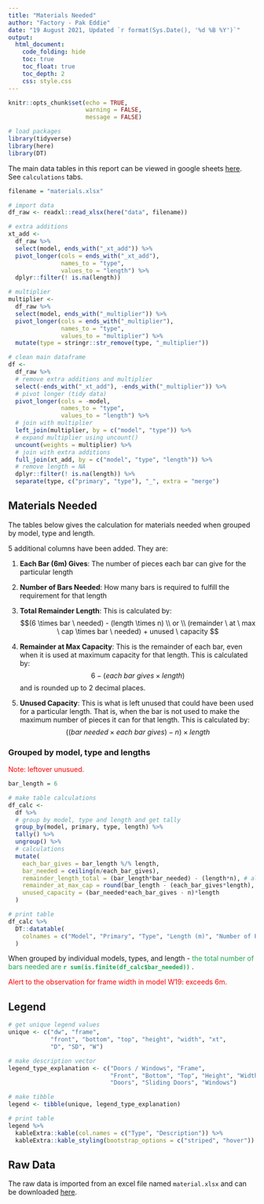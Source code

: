 ```yaml
---
title: "Materials Needed"
author: "Factory - Pak Eddie"
date: "19 August 2021, Updated `r format(Sys.Date(), '%d %B %Y')`"
output: 
  html_document:
    code_folding: hide
    toc: true
    toc_float: true
    toc_depth: 2
    css: style.css
---
```


```r
knitr::opts_chunk$set(echo = TRUE,
                      warning = FALSE,
                      message = FALSE)

# load packages
library(tidyverse)
library(here)
library(DT)
```

The main data tables in this report can be viewed in google sheets [here](https://docs.google.com/spreadsheets/d/1Fwp5bj1Q6TyonGrFc_UbmCjGx5BnOrHNWFhvGsx0-A0/edit?usp=sharing). See `calculations` tabs.

```r
filename = "materials.xlsx"

# import data
df_raw <- readxl::read_xlsx(here("data", filename))

# extra additions
xt_add <-
  df_raw %>% 
  select(model, ends_with("_xt_add")) %>% 
  pivot_longer(cols = ends_with("_xt_add"),
               names_to = "type",
               values_to = "length") %>% 
  dplyr::filter(! is.na(length))

# multiplier
multiplier <- 
  df_raw %>% 
  select(model, ends_with("_multiplier")) %>% 
  pivot_longer(cols = ends_with("_multiplier"),
               names_to = "type",
               values_to = "multiplier") %>% 
  mutate(type = stringr::str_remove(type, "_multiplier"))

# clean main dataframe
df <- 
  df_raw %>% 
  # remove extra additions and multiplier
  select(-ends_with("_xt_add"), -ends_with("_multiplier")) %>% 
  # pivot longer (tidy data)
  pivot_longer(cols = -model,
               names_to = "type",
               values_to = "length") %>% 
  # join with multiplier
  left_join(multiplier, by = c("model", "type")) %>% 
  # expand multiplier using uncount()
  uncount(weights = multiplier) %>% 
  # join with extra additions
  full_join(xt_add, by = c("model", "type", "length")) %>% 
  # remove length = NA
  dplyr::filter(! is.na(length)) %>% 
  separate(type, c("primary", "type"), "_", extra = "merge")
```


## Materials Needed

The tables below gives the calculation for materials needed when grouped by model, type and length. 

5 additional columns have been added. They are:

1. **Each Bar (6m) Gives**: The number of pieces each bar can give for the particular length
2. **Number of Bars Needed**: How many bars is required to fulfill the requirement for that length
3. **Total Remainder Length**: This is calculated by:
    $$(6 \times bar \ needed) - (length \times n) \\
    or \\ 
    (remainder \ at \ max \ cap \times bar \ needed) + unused \ capacity
    $$
 
4. **Remainder at Max Capacity**: This is the remainder of each bar, even when it is used at maximum capacity for that length. This is calculated by:
    $$ 6 - (each \ bar \ gives \times length) $$
    and is rounded up to 2 decimal places. 
5. **Unused Capacity**: This is what is left unused that could have been used for a particular length. That is, when the bar is not used to make the maximum number of pieces it can for that length. This is calculated by: 
    $$((bar \ needed \times each \ bar \ gives) - n) \times length$$

### Grouped by model, type and lengths

<span style="color:red;">Note: leftover unusued.</span>

```r
bar_length = 6

# make table calculations
df_calc <-
  df %>% 
  # group by model, type and length and get tally
  group_by(model, primary, type, length) %>% 
  tally() %>% 
  ungroup() %>% 
  # calculations
  mutate(
    each_bar_gives = bar_length %/% length,
    bar_needed = ceiling(n/each_bar_gives),
    remainder_length_total = (bar_length*bar_needed) - (length*n), # also remainder_at_max_cap * bars_needed + unused capacity
    remainder_at_max_cap = round(bar_length - (each_bar_gives*length), 2),
    unused_capacity = (bar_needed*each_bar_gives - n)*length
  )

# print table
df_calc %>% 
  DT::datatable(
    colnames = c("Model", "Primary", "Type", "Length (m)", "Number of Pieces", "Each Bar Gives", "Number of Bars Needed", "Total Remainder Length (m)", "Remainder at Max Cap (m)", "Unused Capacity (m)")
  )
```

When grouped by individual models, types, and length - <span style="color:#1CA753;">the total number of bars needed are **`r sum(is.finite(df_calc$bar_needed))`** </span>.

<span style="color:red;">Alert to the observation for frame width in model W19: exceeds 6m.</span>

## Legend

```r
# get unique legend values
unique <- c("dw", "frame", 
            "front", "bottom", "top", "height", "width", "xt",
            "D", "SD", "W")

# make description vector
legend_type_explanation <- c("Doors / Windows", "Frame", 
                             "Front", "Bottom", "Top", "Height", "Width", "Extra Additions", 
                             "Doors", "Sliding Doors", "Windows")

# make tibble
legend <- tibble(unique, legend_type_explanation)

# print table
legend %>% 
  kableExtra::kable(col.names = c("Type", "Description")) %>% 
  kableExtra::kable_styling(bootstrap_options = c("striped", "hover"))
```

## Raw Data

The raw data is imported from an excel file named `material.xlsx` and can be downloaded 
[here](https://github.com/dvannanda/paktulay-doors/blob/main/data/materials.xlsx?raw=true).
